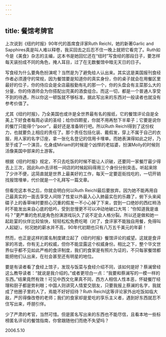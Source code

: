 ```yaml
---
---
---
```

title: 餐馆考牌官
---




上次说到《纽约时报》90年代的首席食评家Ruth Reichl，她的新著Garlic and Sapphires真是叫人难以释卷，我买回去之后忍不住一晚上就把它看完了。Ruth如今是《美食》杂志的主编，这本书是她回忆还在“纽时”写食经的那段日子，要怎样每天装扮成不同的角色，掩人耳目，过了在无数餐馆中暗无天日的日子。

写食经为什么要角色扮演呢？当然是为了避免给人认出来。其实这是美国报刊食经作者必须遵守的常规，因为餐馆要是知道你的真实身份，你的桌子就会在用餐区里最好的位子，你的侍应会是全店最殷勤有礼的那一个，你的头盘会有主菜那么大的分量，你的侍酒师会为你搭配出完美的酒食组合。而这一切，都是一个普通人享受不到的待遇，所以你这一顿饭就不够标准，据此写出来的东西对一般读者也就没有参考价值了。

尤其《纽约时报》，乃全美国也或许是全世界最有名的报纸，它的餐馆评论自是全美上下好食者每周必读的圣经；给你四颗星，你就不用再愁下半辈子；它要是说你的餐厅只能得个“poor”，最好还是准备转行吧。所以Ruth Reichl得到了这份权力，也就要负上相应的责任了。那个责任包括化装、戴假发，穿上不属于自己的衣服，用人家的名字订座，拿一张化名登记的信用卡埋单。而她表演得如此之好，乃至于成了一个演员，化身成Miriam的时候是个凶悍的老姑婆，扮演Molly的时候则活像美国中部来的土游客。

根据《纽约时报》规定，不只去吃饭的时候不能让人识破，还要同一家餐厅最少得去上三次，因此Ruth去评核一间店的时候起码得用三个身份分别突击。听起来除了少许不便，这简直就是世界上最美好的工作，每天一定要逛街找吃的，一切开销找报馆埋单，代价就是一个礼拜写一篇文章。

但看完这本书之后，你就会明白何以Ruth Reichl最后要放弃。因为她不能再用自己最真实的一面去享受人间除了性爱以外最入心入肺最实在的乐趣了，俯下头来闻碟子上的香草味时要担心沉重的假发一不小心掉了下来，尝到一口绝妙的西红柿汤时不能发出来自心底的低吟，受到怠慢更不可以冲动地破口大骂：“你知道我是谁吗？”更严重的危机是角色扮演游戏玩久了说不定会人格分裂。所以还是做和她一起赴宴的伙伴比较愉快，轻轻松松免费吃喝（对了，食评家不能独自用餐，免得叫人起疑）。何况她的薪水并不高，90年代初期也只有八万五千美元的年薪！

然而，也正是这样的匿名制度建立起了《纽约时报》餐馆评论的威望。这就是食评家的吊诡，你有无上的权威，但你不能显露这个权威身份。相比之下，整个华文世界似乎都不见如此严格的食评制度，我们的食家是有照片为证的，不只每家餐馆都能把他们认出来，在社会甚至还有明星的地位。

要是有读者看了食经上馆子，发现与饭菜与食经介绍不同，该如何是好？蔡澜曾经这么教导读者：“就说是我介绍的。”或者更坦白一点：“我要和蔡澜写的一模一样的东西。”结果竟然有效！可见中西文化果真不同，西方人相信人性本恶，怀疑餐厅经理和厨子都是势利眼；中国人则讲究人情爱交朋友，只要我报上蔡澜的名字，我就成了他圈子里的人了，焉能不好好招待？Ruth Reichl这等评论家外出吃饭如临大敌，严厉得像改卷的老师；我们的食家却是爱吃的享乐主义者，遇到好东西就忍不住写出来，呼朋引伴。

少了严肃的考官，当然可惜。但是匿名写出来的东西也不能尽信，且看本地一些标榜匿名评论的餐馆指南，你曾跟随他们而绝不失望吗？





2006.5.10